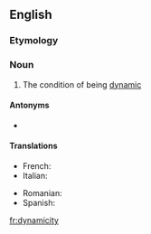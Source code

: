 ==English==

===Etymology===
{{suffix|dynamic|ity|lang=en}}

===Noun===
{{en-noun|-}}

# The condition of being [[dynamic]]
#: {{ux|en|The '''dynamicity''' of the dataset makes it difficult to keep accurate.}}

====Antonyms====
* {{l|en|staticity}}

====Translations====
{{trans-top|condition of being dynamic}}
* French: {{t+|fr|dynamicité|f}}
* Italian: {{t|it|dinamicità|f}}
{{trans-mid}}
* Romanian: {{t|ro|dinamicitate|f}}
* Spanish: {{t|es|dinamicidad|f}}
{{trans-bottom}}

[[fr:dynamicity]]